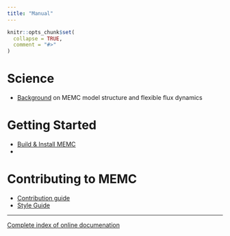 ```yaml
---
title: "Manual"
---
```


```r
knitr::opts_chunk$set(
  collapse = TRUE,
  comment = "#>"
)
```


# Science 

* [Background](Background.html) on MEMC model structure and flexible flux dynamics 

# Getting Started

* [Build & Install MEMC](Install-Build.html)
* 


# Contributing to MEMC

* [Contribution guide](ContributionGuide.html)
* [Style Guide](StyleGuide.html)


****
[Complete index of online documenation](index.html) 
